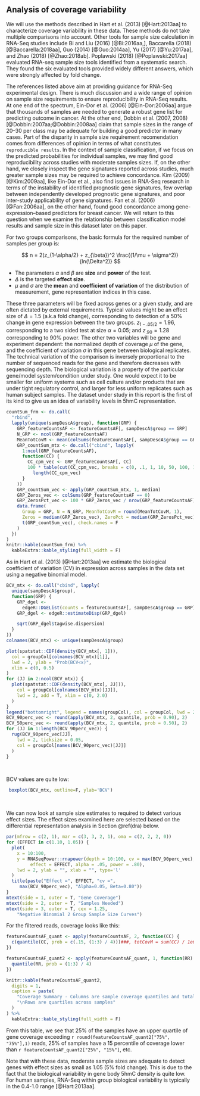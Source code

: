 ## Analysis of coverage variability

We will use the methods described in Hart et al. (2013) [@Hart:2013aa] 
to characterize coverage variability in these data. 
These methods do not take multiple comparisons into account. 
Other tools for sample size calculation in RNA-Seq studies include 
Bi and Liu (2016) [@Bi:2016aa,], Baccarella (2018) [@Baccarella:2018aa], 
Guo (2014) [@Guo:2014aa], Yu (2017) [@Yu:2017aa], and 
Zhao (2018) [@Zhao:2018ab]. 
Poplawski (2018) [@Poplawski:2017aa] 
evaluated RNA-seq sample size tools identified from a systematic search. They found the six evaluated tools provided widely different answers, which were strongly affected by fold change.


The references listed above aim at providing guidance for RNA-Seq experimental design.
There is much discussion and a wide range of opinion on sample size requirements
to ensure reproducibility in RNA-Seq results.  At one end of the spectrum, 
Ein-Dor et al. (2006) [@Ein-Dor:2006aa] argue that thousands of samples are needed to 
generate a robust gene list for predicting outcome in cancer.  At the other end,
Dobbin et al. (2007, 2008) [@Dobbin:2007aa;@Dobbin:2008aa] claim that sample sizes in 
the range of 20–30 per class may be adequate for building a good predictor in many cases. 
Part of the disparity in sample size requirement recomendation comes from 
differences of opinion in terms of what constitutes `reproducible results`. 
In the context of sample classification, if we focus on  the predicted probabilities
for individual samples, we may find good  reproducibility across studies with
moderate samples sizes.  If, on the other hand, we closely inspect the gene
signatures reported across studies, much greater sample sizes may be required to
achieve concordance.  Kim (2009) [@Kim:2009aa], like Ein-Dor et al., also find
issues in RNA-Seq research in terms of the instability of identified prognostic 
gene signatures, few overlap between independently developed prognostic gene signatures, and
poor inter-study applicability of gene signatures.  Fan et al. (2006) [@Fan:2006aa],
on the other hand, found good concordance among gene-expression–based predictors 
for breast cancer.  We will return to this question when we examine
the relationship between classification model results and sample size in this
dataset later on this paper.  


For two groups comparisons, the basic formula for the required number of samples per group is:

$$ n = 2(z_{1-\alpha/2} + z_{\beta})^2 \frac{(1/\mu + \sigma^2)}{ln(\Delta^2)} $$

* The parameters $\alpha$ and $\beta$ are **size** and **power** of the test.  
* $\Delta$ is the targeted **effect size**.   
* $\mu$ and $\sigma$ are the **mean** and **coefficient of variation** 
of the distribution of measurement, gene representation indices in this case.

These three parameters will be fixed across genes or a given study, and are often dictated by
external requirements. Typical values might be an effect size of $\Delta = 1.5$ 
(a.k.a fold change), corresponding to detection of a 50% change in gene expression 
between the two groups.
$z_{1 - .05/2} = 1.96$, corresponding to a two sided test at size $\alpha = 0.05$;
and $z_{.90}= 1.28$ corresponding to 90% power.
The other two variables will be gene and experiment dependent: the normalized depth 
of coverage $\mu$ of the gene, and the coefficient of variation $\sigma$ in this 
gene between biological replicates.  The technical variation of the 
comparison is inversely proportional to the number of sequenced reads
for the gene and therefore decreases with sequencing depth.
The biological variation is a property of the particular gene/model system/condition under study.
One would expect it to be smaller for uniform systems such as cell culture and/or products that
are under tight regulatory control, and larger for less uniform replicates such 
as human subject samples.  The dataset under study in this report is the first of its
kind to give us an idea of variability levels in 5hmC representation.


<!-- SKIP THIS
Before examining biological variability lets take a look at
the sequencing rates.

-->
```r

countSum_frm <- do.call(
  "rbind",
  lapply(unique(sampDescA$group), function(GRP) {
    GRP_featureCountsAF <- featureCountsAF[, sampDescA$group == GRP]
    N_GRP <- ncol(GRP_featureCountsAF)
    MeanTotCovM <- mean(colSums(featureCountsAF[, sampDescA$group == GRP])) / 1e6
    GRP_countSum_mtx <- do.call("cbind", lapply(
      1:ncol(GRP_featureCountsAF),
      function(CC) {
        CC_cpm_vec <- GRP_featureCountsAF[, CC]
        100 * table(cut(CC_cpm_vec, breaks = c(0, .1, 1, 10, 50, 100, 1000, Inf))) /
          length(CC_cpm_vec)
      }
    ))
    GRP_countSum_vec <- apply(GRP_countSum_mtx, 1, median)
    GRP_Zeros_vec <- colSums(GRP_featureCountsAF == 0)
    GRP_ZerosPct_vec <- 100 * GRP_Zeros_vec / nrow(GRP_featureCountsAF)
    data.frame(
      Group = GRP, N = N_GRP, MeanTotCovM = round(MeanTotCovM, 1),
      Zeros = median(GRP_Zeros_vec), ZeroPct = median(GRP_ZerosPct_vec),
      t(GRP_countSum_vec), check.names = F
    )
  })
)
knitr::kable(countSum_frm) %>%
  kableExtra::kable_styling(full_width = F)

```


As in Hart et al. (2013) [@Hart:2013aa] we estimate the 
biological coefficient of variation (CV) in expression across samples in the data set
using a negative binomial model.

<!--
From [edgeR User's Guide](https://www.bioconductor.org/packages/release/bioc/vignettes/edgeR/inst/doc/edgeRUsersGuide.pdf)
, the biolgical coefficient of variation (BCV), is the square root of the dispersion
parameter under the negative binomial model. Hence, it is equivalent to estimating the
dispersion(s) of the negative binomial model.
-->

```r

BCV_mtx <- do.call("cbind", lapply(
  unique(sampDescA$group),
  function(GRP) {
    GRP_dgel <-
      edgeR::DGEList(counts = featureCountsAF[, sampDescA$group == GRP])
    GRP_dgel <- edgeR::estimateDisp(GRP_dgel)

    sqrt(GRP_dgel$tagwise.dispersion)
  }
))
colnames(BCV_mtx) <- unique(sampDescA$group)

```

```r

plot(spatstat::CDF(density(BCV_mtx[, 1])),
  col = groupCol[colnames(BCV_mtx)[1]],
  lwd = 2, ylab = "Prob(BCV<x)",
  xlim = c(0, 0.5)
)
for (JJ in 2:ncol(BCV_mtx)) {
  plot(spatstat::CDF(density(BCV_mtx[, JJ])),
    col = groupCol[colnames(BCV_mtx)[JJ]],
    lwd = 2, add = T, xlim = c(0, 2.0)
  )
}
legend("bottomright", legend = names(groupCol), col = groupCol, lwd = 2)
BCV_90perc_vec <- round(apply(BCV_mtx, 2, quantile, prob = 0.90), 2)
BCV_50perc_vec <- round(apply(BCV_mtx, 2, quantile, prob = 0.50), 2)
for (JJ in 1:length(BCV_90perc_vec)) {
  rug(BCV_90perc_vec[JJ],
    lwd = 2, ticksize = 0.05,
    col = groupCol[names(BCV_90perc_vec)[JJ]]
  )
}

```
<br/>

BCV values are quite low:

```r

 boxplot(BCV_mtx, outline=F, ylab='BCV')

```

<br/>

<!-- 
 SampleSize_f <- function(Alpha=.01, Beta=.80, Delta=2, Mu, Disp)
 {temp <- qnorm(1-Alpha/2) + qnorm(Beta)
  vtemp <- 1/Mu + Disp
  2*vtemp*(temp/log(Delta))^2}

 cat("SampleSize_f(Mu=10, Disp=.4^2):\n")
 SampleSize_f(Mu=10, Disp=.4^2)
-->

We can now look at sample size estimates to required to detect 
various effect sizes.  The effect sizes examined here are selected
based on the differential representation analysis in Section \@ref(dra) below.


```r

par(mfrow = c(2, 1), mar = c(3, 3, 2, 1), oma = c(2, 2, 2, 0))
for (EFFECT in c(1.10, 1.05)) {
  plot(
    x = 10:100, 
    y = RNASeqPower::rnapower(depth = 10:100, cv = max(BCV_90perc_vec), 
         effect = EFFECT, alpha = .05, power = .80),
    lwd = 2, ylab = "", xlab = "", type='l'
  )
  title(paste("Effect =", EFFECT, "cv =", 
     max(BCV_90perc_vec), "Alpha=0.05, Beta=0.80"))
}
mtext(side = 1, outer = T, "Gene Coverage")
mtext(side = 2, outer = T, "Samples Needed")
mtext(side = 3, outer = T, cex = 1.25, 
    "Negative Binomial 2 Group Sample Size Curves")

```

For the filtered reads, coverage looks like this:

```r

featureCountsAF_quant <- apply(featureCountsAF, 2, function(CC) {
  c(quantile(CC, prob = c(.15, (1:3) / 4)))###, totCovM = sum(CC) / 1e6)
})

featureCountsAF_quant2 <- apply(featureCountsAF_quant, 1, function(RR) {
  quantile(RR, prob = (1:3) / 4)
})

knitr::kable(featureCountsAF_quant2,
  digits = 1,
  caption = paste(
    "Coverage Summary - Columns are sample coverage quantiles and total coverage",
    "\nRows are quartiles across samples"
  )
) %>%
  kableExtra::kable_styling(full_width = F)

```


From this table, we see that 25% of the samples have an upper quartile of gene coverage
exceeding `r round(featureCountsAF_quant2["75%", "75%"],1)` reads, 25% of samples
have a 15 percentile of coverage lower than
`r featureCountsAF_quant2["25%", "15%"]`, etc.


Note that with these data, moderate sample sizes are adequate 
to detect genes with effect sizes as small as 1.05 (5% fold change).  This is due to the fact
that the biological variability in gene body 5hmC density is quite low.
For human samples, RNA-Seq within group biological variability is
typically in the 0.4-1.0 range [@Hart:2013aa].  

